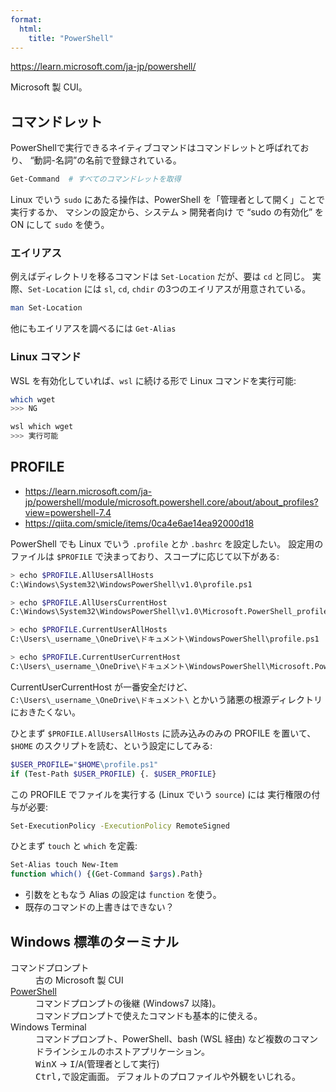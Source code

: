 ```yaml
---
format:
  html:
    title: "PowerShell"
---
```



<https://learn.microsoft.com/ja-jp/powershell/>

Microsoft 製 CUI。


## コマンドレット

PowerShellで実行できるネイティブコマンドはコマンドレットと呼ばれており、
"動詞-名詞"の名前で登録されている。

```sh
Get-Command  # すべてのコマンドレットを取得
```

Linux でいう `sudo` にあたる操作は、PowerShell を「管理者として開く」ことで実行するか、
マシンの設定から、システム > 開発者向け で "sudo の有効化" を ON にして `sudo` を使う。

### エイリアス

例えばディレクトリを移るコマンドは `Set-Location` だが、要は `cd` と同じ。
実際、`Set-Location` には `sl`, `cd`, `chdir` の3つのエイリアスが用意されている。

```sh
man Set-Location
```

他にもエイリアスを調べるには `Get-Alias`

### Linux コマンド

WSL を有効化していれば、`wsl` に続ける形で Linux コマンドを実行可能:

```sh
which wget
>>> NG

wsl which wget
>>> 実行可能
```


## PROFILE

- <https://learn.microsoft.com/ja-jp/powershell/module/microsoft.powershell.core/about/about_profiles?view=powershell-7.4>
- <https://qiita.com/smicle/items/0ca4e6ae14ea92000d18>

PowerShell でも Linux でいう `.profile` とか `.bashrc` を設定したい。
設定用のファイルは `$PROFILE` で決まっており、スコープに応じて以下がある:

```sh
> echo $PROFILE.AllUsersAllHosts
C:\Windows\System32\WindowsPowerShell\v1.0\profile.ps1

> echo $PROFILE.AllUsersCurrentHost
C:\Windows\System32\WindowsPowerShell\v1.0\Microsoft.PowerShell_profile.ps1

> echo $PROFILE.CurrentUserAllHosts
C:\Users\_username_\OneDrive\ドキュメント\WindowsPowerShell\profile.ps1

> echo $PROFILE.CurrentUserCurrentHost
C:\Users\_username_\OneDrive\ドキュメント\WindowsPowerShell\Microsoft.PowerShell_profile.ps1
```

CurrentUserCurrentHost が一番安全だけど、
`C:\Users\_username_\OneDrive\ドキュメント\` とかいう諸悪の根源ディレクトリにおきたくない。

ひとまず `$PROFILE.AllUsersAllHosts` に読み込みのみの PROFILE を置いて、
`$HOME` のスクリプトを読む、という設定にしてみる:

```.sh
$USER_PROFILE="$HOME\profile.ps1"
if (Test-Path $USER_PROFILE) {. $USER_PROFILE}
```

この PROFILE でファイルを実行する (Linux でいう `source`) には
実行権限の付与が必要:

```sh
Set-ExecutionPolicy -ExecutionPolicy RemoteSigned
```

ひとまず `touch` と `which` を定義:

```.sh
Set-Alias touch New-Item
function which() {(Get-Command $args).Path}
```

- 引数をともなう Alias の設定は `function` を使う。
- 既存のコマンドの上書きはできない？


## Windows 標準のターミナル

コマンドプロンプト
: 古の Microsoft 製 CUI

[PowerShell](https://learn.microsoft.com/ja-jp/powershell/)
: コマンドプロンプトの後継 (Windows7 以降)。
: コマンドプロンプトで使えたコマンドも基本的に使える。

Windows Terminal
: コマンドプロンプト、PowerShell、bash (WSL 経由)
  など複数のコマンドラインシェルのホストアプリケーション。
: <kbd>Win</kbd><kbd>X</kbd> → <kbd>I</kbd>/<kbd>A</kbd>(管理者として実行)
: <kbd>Ctrl</kbd><kbd>,</kbd>で設定画面。
  デフォルトのプロファイルや外観をいじれる。
